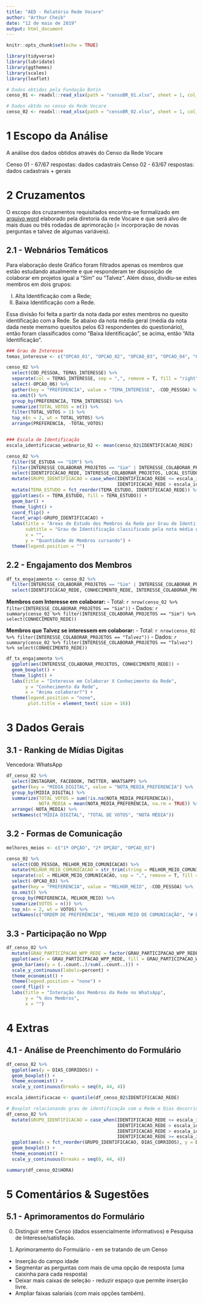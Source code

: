 ```yaml
---
title: "AED - Relatório Rede Vocare"
author: "Arthur Cheib"
date: "12 de maio de 2019"
output: html_document
---
```


```r
knitr::opts_chunk$set(echo = TRUE)
```

```r
library(tidyverse)
library(lubridate)
library(ggthemes)
library(scales)
library(leaflet)

# Dados obtidos pela Fundação Botín
censo_01 <- readxl::read_xlsx(path = "censoBR_01.xlsx", sheet = 1, col_names = TRUE)

# Dados obtdo no censo da Rede Vocare  
censo_02 <- readxl::read_xlsx(path = "censoBR_02.xlsx", sheet = 1, col_names = TRUE)
```

# 1 Escopo da Análise

A análise dos dados obtidos através do Censo da Rede Vocare

Censo 01 - 67/67 respostas: dados cadastrais
Censo 02 - 63/67 respostas: dados cadastrais + gerais 

# 2 Cruzamentos

O escopo dos cruzamentos requisitados encontra-se formalizado em [arquivo word](https://docs.google.com/document/d/1tSrEHDH85UIyrhZ_kqPJVLL9fMH8ZMLoespqXv82aNY) elaborado pela diretoria da rede Vocare e que será alvo de mais duas ou três rodadas de aprimoração (= incorporação de novas perguntas e talvez de algumas variáveis).

## 2.1 - Webnários Temáticos

Para elaboração deste Gráfico foram filtrados apenas os membros que estão estudando atualmente e que responderam ter disposição de colaborar em projetos igual a "Sim" ou "Talvez". Além disso, dividiu-se estes membros em dois grupos:

I) Alta Identificação com a Rede;
II) Baixa Identificação com a Rede.

Essa divisão foi feita a partir da nota dada por estes membros no quesito identificação com a Rede. Se abaixo da nota média geral (média da nota dada neste memsmo quesitos pelos 63 respondentes do questionário), então foram classificados como "Baixa Identificação", se acima, então "Alta Identificação". 

```r
### Grau de Interesse
temas_interesse <- c("OPCAO_01", "OPCAO_02", "OPCAO_03", "OPCAO_04", "OPCAO_05", "OPCAO_06")

censo_02 %>% 
  select(COD_PESSOA, TEMAS_INTERESSE) %>% 
  separate(col = TEMAS_INTERESSE, sep = ",", remove = T, fill = "right", into = temas_interesse, extra = "merge") %>% 
  select(-OPCAO_06) %>% 
  gather(key = "PREFERENCIA", value = "TEMA_INTERESSE", -COD_PESSOA) %>%
  na.omit() %>% 
  group_by(PREFERENCIA, TEMA_INTERESSE) %>% 
  summarize(TOTAL_VOTOS = n()) %>%
  filter(TOTAL_VOTOS > 1) %>% 
  top_n(n = 2, wt = TOTAL_VOTOS) %>% 
  arrange(PREFERENCIA, -TOTAL_VOTOS)


### Escala de Identificação
escala_identificacao_webnario_02 <- mean(censo_02$IDENTIFICACAO_REDE)

censo_02 %>% 
  filter(SE_ESTUDA == "SIM") %>% 
  filter(INTERESSE_COLABORAR_PROJETOS == "Sim" | INTERESSE_COLABORAR_PROJETOS == "Talvez") %>% 
  select(IDENTIFICACAO_REDE, INTERESSE_COLABORAR_PROJETOS, LOCAL_ESTUDO, TEMA_ESTUDO) %>% 
  mutate(GRUPO_IDENTIFICACAO = case_when(IDENTIFICACAO_REDE <= escala_identificacao_webnario_02 ~ "BAIXA \nIDENTIFICAÇÃO",
                                         IDENTIFICACAO_REDE > escala_identificacao_webnario_02 ~ "ALTA \nIDENTIFICAÇÃO")) %>%
  mutate(TEMA_ESTUDO = fct_reorder(TEMA_ESTUDO, IDENTIFICACAO_REDE)) %>% 
  ggplot(aes(x = TEMA_ESTUDO, fill = TEMA_ESTUDO)) +
  geom_bar() +
  theme_light() +
  coord_flip() +
  facet_wrap(~GRUPO_IDENTIFICACAO) +
  labs(title = "Áreas de Estudo dos Membros da Rede por Grau de Identificação",
       subtitle = "Grau de Identificação classificado pela nota média geral da Rede (6.6)",
       x = "",
       y = "Quantidade de Membros cursando") +
  theme(legend.position = "")
```

## 2.2 - Engajamento dos Membros

```r
df_tx_engajamento <- censo_02 %>% 
  filter(INTERESSE_COLABORAR_PROJETOS == "Sim" | INTERESSE_COLABORAR_PROJETOS == "Talvez") %>% 
  select(IDENTIFICACAO_REDE, CONHECIMENTO_REDE, INTERESSE_COLABORAR_PROJETOS)
```

**Membros com Interesse em colaborar:**
- Total: `r nrow(censo_02 %>% filter(INTERESSE_COLABORAR_PROJETOS == "Sim"))`
- Dados:
`r summary(censo_02 %>% filter(INTERESSE_COLABORAR_PROJETOS == "Sim") %>% select(CONHECIMENTO_REDE))`

**Membros que Talvez se interessem em colaborar:**
- Total: `r nrow(censo_02 %>% filter(INTERESSE_COLABORAR_PROJETOS == "Talvez"))`
- Dados:
`r summary(censo_02 %>% filter(INTERESSE_COLABORAR_PROJETOS == "Talvez") %>% select(CONHECIMENTO_REDE))`

```r
df_tx_engajamento %>% 
  ggplot(aes(INTERESSE_COLABORAR_PROJETOS, CONHECIMENTO_REDE)) +
  geom_boxplot() +
  theme_light() +
  labs(title = "Interesse em Colaborar X Conhecimento da Rede",
       y = "Conhecimento da Rede",
       x = "Anima colaborar?") +
  theme(legend.position = "none",
        plot.title = element_text( size = 16))
```

# 3 Dados Gerais

## 3.1 - Ranking de Mídias Digitas

Vencedora: WhatsApp

```r
df_censo_02 %>% 
  select(INSTAGRAM, FACEBOOK, TWITTER, WHATSAPP) %>% 
  gather(key = "MIDIA_DIGITAL", value = "NOTA_MEDIA_PREFERENCIA") %>%
  group_by(MIDIA_DIGITAL) %>% 
  summarize(TOTAL_VOTOS = sum(!is.na(NOTA_MEDIA_PREFERENCIA)),
            NOTA_MEDIA = mean(NOTA_MEDIA_PREFERENCIA, na.rm = TRUE)) %>% 
  arrange(-NOTA_MEDIA) %>% 
  setNames(c("MÍDIA DIGITAL", "TOTAL DE VOTOS", "NOTA MÉDIA"))
```

## 3.2 - Formas de Comunicação

```r
melhores_meios <- c("1ª OPÇÃO", "2ª OPÇÃO", "OPCAO_03")

censo_02 %>% 
  select(COD_PESSOA, MELHOR_MEIO_COMUNICACAO) %>% 
  mutate(MELHOR_MEIO_COMUNICACAO = str_trim(string = MELHOR_MEIO_COMUNICACAO, side = "both")) %>% 
  separate(col = MELHOR_MEIO_COMUNICACAO, sep = ",", remove = T, fill = "right", into = melhores_meios, extra = "merge") %>%
  select(-OPCAO_03) %>% 
  gather(key = "PREFERENCIA", value = "MELHOR_MEIO", -COD_PESSOA) %>%
  na.omit() %>% 
  group_by(PREFERENCIA, MELHOR_MEIO) %>% 
  summarize(VOTOS = n()) %>% 
  top_n(n = 2, wt = VOTOS) %>% 
  setNames(c("ORDEM DE PREFERÊNCIA", "MELHOR MEIO DE COMUNICAÇÃO", "# DE VOTOS"))
```

## 3.3 - Participação no Wpp

```r
df_censo_02 %>%
  mutate(GRAU_PARTICIPACAO_WPP_REDE = factor(GRAU_PARTICIPACAO_WPP_REDE, levels = c("Sim e interajo frequentemente", "Não", "Sim, mas não interajo", "Sim, mas interajo com pouca frequência"))) %>% 
  ggplot(aes(x = GRAU_PARTICIPACAO_WPP_REDE, fill = GRAU_PARTICIPACAO_WPP_REDE)) + 
  geom_bar(aes(y = (..count..)/sum(..count..))) +
  scale_y_continuous(labels=percent) +
  theme_economist() +
  theme(legend.position = "none") +
  coord_flip() +
  labs(title = "Interação dos Membros da Rede no WhatsApp",
       y = "% dos Membros",
       x = "")
```

# 4 Extras

## 4.1 - Análise de Preenchimento do Formulário 

```r
df_censo_02 %>%
  ggplot(aes(y = DIAS_CORRIDOS)) +
  geom_boxplot() +
  theme_economist() +
  scale_y_continuous(breaks = seq(0, 44, 4))
```

```r
escala_identificacao <- quantile(df_censo_02$IDENTIFICACAO_REDE)

# Boxplot relacionando grau de identificação com a Rede e Dias decorridos para preenchimento dos dados do Censo
df_censo_02 %>% 
  mutate(GRUPO_IDENTIFICACAO = case_when(IDENTIFICACAO_REDE <= escala_identificacao[[1]] ~ "BAIXA \nIDENTIFICAÇÃO",
                                         IDENTIFICACAO_REDE > escala_identificacao[[1]] & IDENTIFICACAO_REDE <= escala_identificacao[[2]] ~                                                                                           "MÉDIA \nIDENTIFICAÇÃO",
                                         IDENTIFICACAO_REDE > escala_identificacao[[2]] & IDENTIFICACAO_REDE <= escala_identificacao[[3]] ~                                                                                           "ALTA \nIDENTIFICAÇÃO",
                                         IDENTIFICACAO_REDE >= escala_identificacao[[4]] ~ "TOTAL \nIDENTIFICAÇÃO")) %>%
  ggplot(aes(x = fct_reorder(GRUPO_IDENTIFICACAO, DIAS_CORRIDOS), y = DIAS_CORRIDOS)) +
  geom_boxplot() +
  theme_economist() +
  scale_y_continuous(breaks = seq(0, 44, 4))
```

```r
summary(df_censo_02$HORA)
```

# 5 Comentários & Sugestões

## 5.1 - Aprimoramentos do Formulário

0. Distinguir entre Censo (dados essencialmente informativos) e Pesquisa de Interesse/satisfação.

1. Aprimoramento do Formulário - em se tratando de um Censo
- Inserção do campo idade
- Segmentar as perguntas com mais de uma opção de resposta (uma caixinha para cada resposta)
- Deixar mais caixas de seleção - reduzir espaço que permite inserção livre.
- Ampliar faixas salariais (com mais opções também).